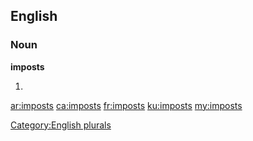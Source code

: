 ==English==

===Noun===
'''imposts'''

# {{plural of|impost}}

[[Category:English plurals]]

[[ar:imposts]]
[[ca:imposts]]
[[fr:imposts]]
[[ku:imposts]]
[[my:imposts]]